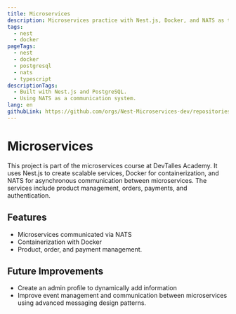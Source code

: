 ```yaml
---
title: Microservices
description: Microservices practice with Nest.js, Docker, and NATS as the messaging system.
tags:
  - nest
  - docker
pageTags:
  - nest
  - docker
  - postgresql
  - nats
  - typescript
descriptionTags:
  - Built with Nest.js and PostgreSQL.
  - Using NATS as a communication system.
lang: en
githubLink: https://github.com/orgs/Nest-Microservices-dev/repositories
---
```


# Microservices
This project is part of the microservices course at DevTalles Academy. It uses Nest.js to create scalable services, Docker for containerization, and NATS for asynchronous communication between microservices. The services include product management, orders, payments, and authentication.

## Features

- Microservices communicated via NATS
- Containerization with Docker
- Product, order, and payment management.

## Future Improvements

- Create an admin profile to dynamically add information
- Improve event management and communication between microservices using advanced messaging design patterns.
